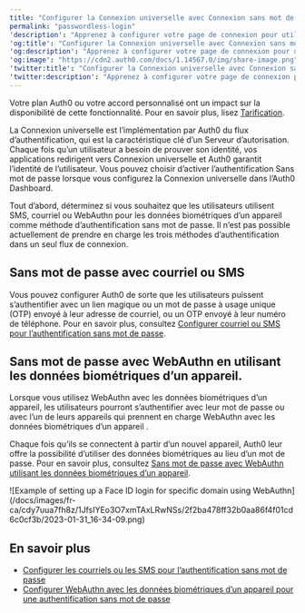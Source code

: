 ```yaml
---
title: "Configurer la Connexion universelle avec Connexion sans mot de passe"
permalink: "passwordless-login"
'description': "Apprenez à configurer votre page de connexion pour utiliser l’authentification sans mot de passe à l’aide de l’Auth0 Dashboard."
'og:title': "Configurer la Connexion universelle avec Connexion sans mot de passe"
'og:description': "Apprenez à configurer votre page de connexion pour utiliser l’authentification sans mot de passe à l’aide de l’Auth0 Dashboard."
'og:image': "https://cdn2.auth0.com/docs/1.14567.0/img/share-image.png"
'twitter:title': "Configurer la Connexion universelle avec Connexion sans mot de passe"
'twitter:description': "Apprenez à configurer votre page de connexion pour utiliser l’authentification sans mot de passe à l’aide de l’Auth0 Dashboard."
---
```


<Card title="La disponibilité varie selon le plan Auth0">

Votre plan Auth0 ou votre accord personnalisé ont un impact sur la disponibilité de cette fonctionnalité. Pour en savoir plus, lisez [Tarification](https://auth0.com/pricing).

</Card>

La Connexion universelle est l’implémentation par Auth0 du flux d’authentification, qui est la caractéristique clé d’un Serveur d’autorisation. Chaque fois qu’un utilisateur a besoin de prouver son identité, vos applications redirigent vers Connexion universelle et Auth0 garantit l’identité de l’utilisateur. Vous pouvez choisir d’activer l’authentification Sans mot de passe lorsque vous configurez la Connexion universelle dans l’<Tooltip href="/docs/docs/fr-ca/glossary?term=auth0-dashboard" tip="Auth0 Dashboard
Principal produit d’Auth0 pour configurer vos services." cta="Voir le glossaire">Auth0 Dashboard</Tooltip>.

Tout d’abord, déterminez si vous souhaitez que les utilisateurs utilisent SMS, courriel ou WebAuthn pour les données biométriques d’un appareil comme méthode d’authentification sans mot de passe. Il n’est pas possible actuellement de prendre en charge les trois méthodes d’authentification dans un seul flux de connexion.

## Sans mot de passe avec courriel ou SMS

Vous pouvez configurer Auth0 de sorte que les utilisateurs puissent s’authentifier avec un lien magique ou un mot de passe à usage unique (OTP) envoyé à leur adresse de courriel, ou un OTP envoyé à leur numéro de téléphone. Pour en savoir plus, consultez [Configurer courriel ou SMS pour l’authentification sans mot de passe](/docs/docs/fr-ca/authenticate/login/auth0-universal-login/passwordless-login/email-or-sms).

## Sans mot de passe avec WebAuthn en utilisant les données biométriques d’un appareil.

Lorsque vous utilisez WebAuthn avec les données biométriques d’un appareil, les utilisateurs pourront s’authentifier avec leur mot de passe ou avec l’un de leurs appareils qui prennent en charge WebAuthn avec les données biométriques d’un appareil .

Chaque fois qu’ils se connectent à partir d’un nouvel appareil, Auth0 leur offre la possibilité d’utiliser des données biométriques au lieu d’un mot de passe. Pour en savoir plus, consultez [Sans mot de passe avec WebAuthn utilisant les données biométriques d’un appareil](/docs/docs/fr-ca/authenticate/login/auth0-universal-login/passwordless-login/webauthn-device-biometrics).

<Frame>![Example of setting up a Face ID login for specific domain using WebAuthn](/docs/images/fr-ca/cdy7uua7fh8z/1JfsIYEo3O7xmTAxLRwNSs/2f2ba478ff32b0aa86f4f01cd6c0cf3b/2023-01-31_16-34-09.png)</Frame>

## En savoir plus

* [Configurer les courriels ou les SMS pour l’authentification sans mot de passe](/docs/docs/fr-ca/authenticate/login/auth0-universal-login/passwordless-login/email-or-sms)
* [Configurer WebAuthn avec les données biométriques d’un appareil pour une authentification sans mot de passe](/docs/docs/fr-ca/authenticate/login/auth0-universal-login/passwordless-login/webauthn-device-biometrics)